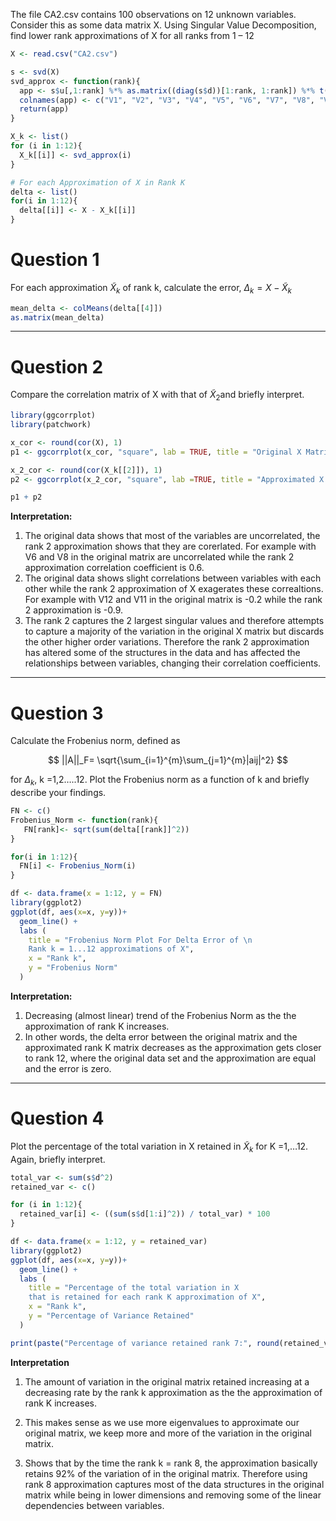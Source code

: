 The file CA2.csv contains 100 observations on 12 unknown variables. Consider this as some data matrix X. Using Singular Value Decomposition, find lower rank approximations of X for all ranks from 1 – 12

```r
X <- read.csv("CA2.csv")
```

```r
s <- svd(X)
svd_approx <- function(rank){
  app <- s$u[,1:rank] %*% as.matrix((diag(s$d))[1:rank, 1:rank]) %*% t(s$v[, 1:rank])
  colnames(app) <- c("V1", "V2", "V3", "V4", "V5", "V6", "V7", "V8", "V9", "V10", "V11", "V12")
  return(app)
}

X_k <- list()
for (i in 1:12){
  X_k[[i]] <- svd_approx(i)
}

# For each Approximation of X in Rank K
delta <- list()
for(i in 1:12){
  delta[[i]] <- X - X_k[[i]]
}

```

# Question 1

For each approximation $\tilde{X}_k$ of rank k, calculate the error, $\Delta _k=X-\tilde{X}_k$

```r
mean_delta <- colMeans(delta[[4]])
as.matrix(mean_delta)
```

------------------------------------------------------------------------

# Question 2

Compare the correlation matrix of X with that of $\tilde{X}_2$and briefly interpret.

```r
library(ggcorrplot)
library(patchwork)

x_cor <- round(cor(X), 1)
p1 <- ggcorrplot(x_cor, "square", lab = TRUE, title = "Original X Matrix")

x_2_cor <- round(cor(X_k[[2]]), 1)
p2 <- ggcorrplot(x_2_cor, "square", lab =TRUE, title = "Approximated X Matrix Using \nRank 2")

p1 + p2
```

**Interpretation:**

1.  The original data shows that most of the variables are uncorrelated, the rank 2 approximation shows that they are corerlated. For example with V6 and V8 in the original matrix are uncorrelated while the rank 2 approximation correlation coefficient is 0.6.
2.  The original data shows slight correlations between variables with each other while the rank 2 approximation of X exagerates these correaltions. For example with V12 and V11 in the original matrix is -0.2 while the rank 2 approximation is -0.9.
3.  The rank 2 captures the 2 largest singular values and therefore attempts to capture a majority of the variation in the original X matrix but discards the other higher order variations. Therefore the rank 2 approximation has altered some of the structures in the data and has affected the relationships between variables, changing their correlation coefficients.

------------------------------------------------------------------------

# Question 3

Calculate the Frobenius norm, defined as

$$
 ||A||_F= \sqrt{\sum_{i=1}^{m}\sum_{j=1}^{m}|aij|^2}
$$

for $\Delta_k$, k =1,2.....12. Plot the Frobenius norm as a function of k and briefly describe your findings.

```r
FN <- c()
Frobenius_Norm <- function(rank){
   FN[rank]<- sqrt(sum(delta[[rank]]^2))
}

for(i in 1:12){
  FN[i] <- Frobenius_Norm(i)
}

df <- data.frame(x = 1:12, y = FN)
library(ggplot2)
ggplot(df, aes(x=x, y=y))+
  geom_line() +
  labs (
    title = "Frobenius Norm Plot For Delta Error of \n
    Rank k = 1...12 approximations of X", 
    x = "Rank k", 
    y = "Frobenius Norm"
  )
```

**Interpretation:**

1.  Decreasing (almost linear) trend of the Frobenius Norm as the the approximation of rank K increases.
2.  In other words, the delta error between the original matrix and the approximated rank K matrix decreases as the approximation gets closer to rank 12, where the original data set and the approximation are equal and the error is zero. \

------------------------------------------------------------------------

# Question 4

Plot the percentage of the total variation in X retained in $\tilde{X}_k$ for K =1,...12. Again, briefly interpret.

```r
total_var <- sum(s$d^2)
retained_var <- c()

for (i in 1:12){
  retained_var[i] <- ((sum(s$d[1:i]^2)) / total_var) * 100 
}

df <- data.frame(x = 1:12, y = retained_var)
library(ggplot2)
ggplot(df, aes(x=x, y=y))+
  geom_line() +
  labs (
    title = "Percentage of the total variation in X
    that is retained for each rank K approximation of X", 
    x = "Rank k", 
    y = "Percentage of Variance Retained"
  )

print(paste("Percentage of variance retained rank 7:", round(retained_var[8],2)))
```

**Interpretation**

1.  The amount of variation in the original matrix retained increasing at a decreasing rate by the rank k approximation as the the approximation of rank K increases.

2.  This makes sense as we use more eigenvalues to approximate our original matrix, we keep more and more of the variation in the original matrix.

3.  Shows that by the time the rank k = rank 8, the approximation basically retains 92% of the variation of in the original matrix. Therefore using rank 8 approximation captures most of the data structures in the original matrix while being in lower dimensions and removing some of the linear dependencies between variables.
